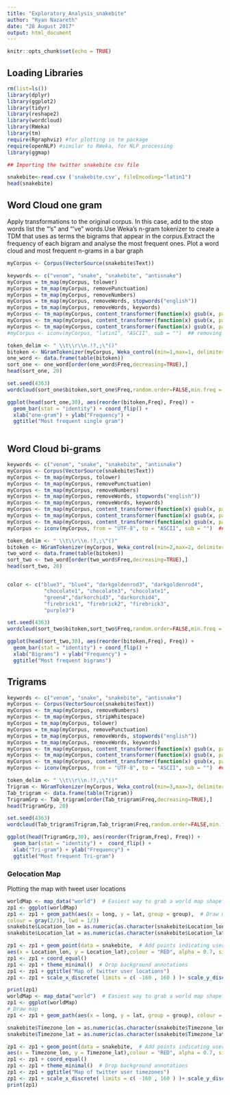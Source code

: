 ```yaml
---
title: "Exploratory_Analysis_snakebite"
author: "Ryan Nazareth"
date: "28 August 2017"
output: html_document
---
```


```r
knitr::opts_chunk$set(echo = TRUE)
```

## Loading Libraries

```r
rm(list=ls())
library(dplyr)
library(ggplot2)
library(tidyr)
library(reshape2)
library(wordcloud)
library(RWeka)
library(tm)
require(Rgraphviz) #for plotting in tm package
require(openNLP) #similar to RWeka, for NLP processing
library(ggmap)

## Importing the twitter snakebite csv file 

snakebite<-read.csv ('snakebite.csv', fileEncoding="latin1")
head(snakebite)
```


## Word Cloud one gram 

Apply transformations to the original corpus. In this case, add to the stop words list the "'s" and "'ve" words.Use Weka's n-gram tokenizer to create a TDM that uses as terms the bigrams that appear in the corpus.Extract the frequency of each bigram and analyse the most frequent ones.
Plot a word cloud and most frequent n-grams in a bar graph


```r
myCorpus <- Corpus(VectorSource(snakebite$Text))

keywords <- c("venom", "snake", "snakebite", "antisnake")
myCorpus = tm_map(myCorpus, tolower)
myCorpus = tm_map(myCorpus, removePunctuation)
myCorpus = tm_map(myCorpus, removeNumbers)
myCorpus = tm_map(myCorpus, removeWords, stopwords("english"))
myCorpus = tm_map(myCorpus, removeWords, keywords)
myCorpus <- tm_map(myCorpus, content_transformer(function(x) gsub(x, pattern = "\\<nm\\>", replacement = "n8m")))
myCorpus <- tm_map(myCorpus, content_transformer(function(x) gsub(x, pattern = "[^[:alnum:][:blank:]?&/\\-]", replacement = "")))
myCorpus <- tm_map(myCorpus, content_transformer(function(x) gsub(x, pattern = "u00..", replacement = "")))
#myCorpus <- iconv(myCorpus, "latin1", "ASCII", sub = "")  ## removing non asci charatcers

token_delim <- " \\t\\r\\n.!?,;\"()"
bitoken <- NGramTokenizer(myCorpus, Weka_control(min=1,max=1, delimiters = token_delim))
one_word <- data.frame(table(bitoken))
sort_one <- one_word[order(one_word$Freq,decreasing=TRUE),]
head(sort_one, 20)

set.seed(4363)
wordcloud(sort_one$bitoken,sort_one$Freq,random.order=FALSE,min.freq = 18,scale=c(3,.5), colors = brewer.pal(8,"Dark2"))

ggplot(head(sort_one,30), aes(reorder(bitoken,Freq), Freq)) +
  geom_bar(stat = "identity") + coord_flip() +
  xlab("one-gram") + ylab("Frequency") +
  ggtitle("Most frequent single gram")



```


## Word Cloud bi-grams

```r

keywords <- c("venom", "snake", "snakebite", "antisnake")
myCorpus <- Corpus(VectorSource(snakebite$Text))
myCorpus <- tm_map(myCorpus, tolower)
myCorpus <- tm_map(myCorpus, removePunctuation)
myCorpus <- tm_map(myCorpus, removeNumbers)
myCorpus <- tm_map(myCorpus, removeWords, stopwords("english"))
myCorpus <- tm_map(myCorpus, removeWords, keywords)
myCorpus <- tm_map(myCorpus, content_transformer(function(x) gsub(x, pattern = "\\<nm\\>", replacement = "n8m")))
myCorpus <- tm_map(myCorpus, content_transformer(function(x) gsub(x, pattern = "[^[:alnum:][:blank:]?&/\\-]", replacement = "")))
myCorpus <- tm_map(myCorpus, content_transformer(function(x) gsub(x, pattern = "u00..", replacement = "")))
myCorpus <- iconv(myCorpus, from = "UTF-8", to = "ASCII", sub = "")  ## removing non asci charatcers

token_delim <- " \\t\\r\\n.!?,;\"()"
bitoken <- NGramTokenizer(myCorpus, Weka_control(min=2,max=2, delimiters = token_delim))
two_word <- data.frame(table(bitoken))
sort_two <- two_word[order(two_word$Freq,decreasing=TRUE),]
head(sort_two, 20)


color <- c("blue3", "blue4", "darkgoldenrod3", "darkgoldenrod4", 
            "chocolate1", "chocolate3", "chocolate1",
            "green4","darkorchid3", "darkorchid4", 
            "firebrick1", "firebrick2", "firebrick3",
            "purple3")

set.seed(4363)
wordcloud(sort_two$bitoken,sort_two$Freq,random.order=FALSE,min.freq = 20, scale=c(1.9,.9), colors = sample(color, 15, replace=TRUE ))

ggplot(head(sort_two,30), aes(reorder(bitoken,Freq), Freq)) +
  geom_bar(stat = "identity") + coord_flip() +
  xlab("Bigrams") + ylab("Frequency") +
  ggtitle("Most frequent bigrams")


```

## Trigrams 


```r
keywords <- c("venom", "snake", "snakebite", "antisnake")
myCorpus <- Corpus(VectorSource(snakebite$Text))
myCorpus <- tm_map(myCorpus, removeNumbers) 
myCorpus <- tm_map(myCorpus, stripWhitespace) 
myCorpus = tm_map(myCorpus, tolower)
myCorpus = tm_map(myCorpus, removePunctuation)
myCorpus = tm_map(myCorpus, removeWords, stopwords("english"))
myCorpus = tm_map(myCorpus, removeWords, keywords)
myCorpus <- tm_map(myCorpus, content_transformer(function(x) gsub(x, pattern = "\\<nm\\>", replacement = "n8m")))
myCorpus <- tm_map(myCorpus, content_transformer(function(x) gsub(x, pattern = "[^[:alnum:][:blank:]?&/\\-]", replacement = "")))
myCorpus <- tm_map(myCorpus, content_transformer(function(x) gsub(x, pattern = "u00..", replacement = "")))
myCorpus <- iconv(myCorpus, from = "UTF-8", to = "ASCII", sub = "")  ## removing non asci charatcers

token_delim <- " \\t\\r\\n.!?,;\"()"
Trigram <- NGramTokenizer(myCorpus, Weka_control(min=3,max=3, delimiters = token_delim))
Tab_trigram <- data.frame(table(Trigram))
TrigramGrp <- Tab_trigram[order(Tab_trigram$Freq,decreasing=TRUE),]
head(TrigramGrp, 20)

set.seed(4363)
wordcloud(Tab_trigram$Trigram,Tab_trigram$Freq,random.order=FALSE,min.freq = 16,scale=c(1.3,.5), colors = brewer.pal(8,"Dark2"))

ggplot(head(TrigramGrp,30), aes(reorder(Trigram,Freq), Freq)) +
  geom_bar(stat = "identity") +  coord_flip() +
  xlab("Tri-gram") + ylab("Frequency") +
  ggtitle("Most frequent Tri-gram")

```


### Gelocation Map

Plotting the map with tweet user locations 


```r

worldMap <- map_data("world")  # Easiest way to grab a world map shapefile
zp1 <- ggplot(worldMap)
zp1 <- zp1 + geom_path(aes(x = long, y = lat, group = group),  # Draw map
colour = gray(2/3), lwd = 1/3)
snakebite$Location_lon = as.numeric(as.character(snakebite$Location_lon))  # converting factors to numerics (note conversion from factors to characters first and then numeric)
snakebite$Location_lat = as.numeric(as.character(snakebite$Location_lat))# converting factors to numerics (note conversion from factors to characters first and then numeric)

zp1 <- zp1 + geom_point(data = snakebite,  # Add points indicating users
aes(x = Location_lon, y = Location_lat),colour = "RED", alpha = 0.7, size = 1.5)
zp1 <- zp1 + coord_equal()  
zp1 <- zp1 + theme_minimal()  # Drop background annotations
zp1 <- zp1 + ggtitle("Map of twitter user locations")
zp1 <- zp1 + scale_x_discrete( limits = c( -160 , 160 ) )+ scale_y_discrete( limits = c( -50 , 65 ))

print(zp1)
worldMap <- map_data("world")  # Easiest way to grab a world map shapefile
zp1 <- ggplot(worldMap)
# Draw map
zp1 <- zp1 + geom_path(aes(x = long, y = lat, group = group), colour = gray(2/3), lwd = 1/3)

snakebite$Timezone_lon = as.numeric(as.character(snakebite$Timezone_lon))  # converting factors to numerics (note conversion from factors to characters first and then numeric)
snakebite$Timezone_lat = as.numeric(as.character(snakebite$Timezone_lat))# converting factors to numerics (note conversion from factors to characters first and then numeric)

zp1 <- zp1 + geom_point(data = snakebite,  # Add points indicating users
aes(x = Timezone_lon, y = Timezone_lat),colour = "RED", alpha = 0.7, size = 1.5)
zp1 <- zp1 + coord_equal()  
zp1 <- zp1 + theme_minimal()  # Drop background annotations
zp1 <- zp1 + ggtitle("Map of twitter user timezones")
zp1 <- zp1 + scale_x_discrete( limits = c( -160 , 160 ) )+ scale_y_discrete( limits = c( -50 , 65 ))
print(zp1)



```

